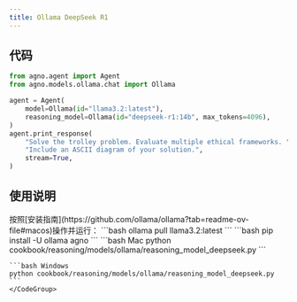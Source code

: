 ```yaml
---
title: Ollama DeepSeek R1
---
```

## 代码

```python cookbook/reasoning/models/ollama/reasoning_model_deepseek.py
from agno.agent import Agent
from agno.models.ollama.chat import Ollama

agent = Agent(
    model=Ollama(id="llama3.2:latest"),
    reasoning_model=Ollama(id="deepseek-r1:14b", max_tokens=4096),
)
agent.print_response(
    "Solve the trolley problem. Evaluate multiple ethical frameworks. "
    "Include an ASCII diagram of your solution.",
    stream=True,
)

```

## 使用说明

<Steps>
  <Snippet file="create-venv-step.mdx" />

  <Step title="安装Ollama">
    按照[安装指南](https://github.com/ollama/ollama?tab=readme-ov-file#macos)操作并运行：
    ```bash
    ollama pull llama3.2:latest
    ```
  </Step>

  <Step title="安装库">
    ```bash
    pip install -U ollama agno
    ```
  </Step>

  <Step title="运行智能体">
    <CodeGroup>
    ```bash Mac
    python cookbook/reasoning/models/ollama/reasoning_model_deepseek.py
    ```

    ```bash Windows
    python cookbook/reasoning/models/ollama/reasoning_model_deepseek.py
    ```
    </CodeGroup>
  </Step>
</Steps>